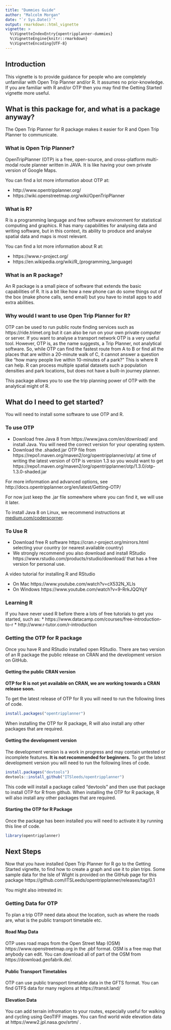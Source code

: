 ```yaml
---
title: "Dummies Guide"
author: "Malcolm Morgan"
date: "`r Sys.Date()`"
output: rmarkdown::html_vignette
vignette: >
  %\VignetteIndexEntry{opentripplanner-dummies}
  %\VignetteEngine{knitr::rmarkdown}
  %\VignetteEncoding{UTF-8}
---
```



## Introduction

This vignette is to provide guidance for people who are completely unfamiliar with Open Trip Planner and/or R.  It assumes no prior-knowledge.  If you are familiar with R and/or OTP then you may find the Getting Started vignette more useful.

## What is this package for, and what is a package anyway?

The Open Trip Planner for R package makes it easier for R and Open Trip Planner to communicate.

### What is Open Trip Planner?

OpenTripPlanner (OTP) is a free, open-source, and cross-platform multi-modal route planner written in JAVA.  It is like having your own private version of Google Maps.

You can find a lot more information about OTP at:

* http://www.opentripplanner.org/
* https://wiki.openstreetmap.org/wiki/OpenTripPlanner

### What is R?

R is a programming language and free software environment for statistical computing and graphics.  R has many capabilities for analysing data and writing software, but in this context, its ability to produce and analyse spatial data and maps is most relevant.

You can find a lot more information about R at:

* https://www.r-project.org/ 
* https://en.wikipedia.org/wiki/R_(programming_language) 

### What is an R package?

An R package is a small piece of software that extends the basic capabilities of R. It is a bit like how a new phone can do some things out of the box (make phone calls, send email) but you have to install apps to add extra abilities.

### Why would I want to use Open Trip Planner for R?

OTP can be used to run public route finding services such as https://ride.trimet.org but it can also be run on your own private computer or server. If you want to analyse a transport network OTP is a very useful tool. However, OTP is, as the name suggests, a Trip Planner, not analytical software.  So, while OTP can find the fastest route from A to B or find all the places that are within a 20-minute walk of C, it cannot answer a question like “how many people live within 10-minutes of a park?”  This is where R can help.  R can process multiple spatial datasets such a population densities and park locations, but does not have a built-in journey planner. 

This package allows you to use the trip planning power of OTP with the analytical might of R.

## What do I need to get started?

You will need to install some software to use OTP and R.

### To use OTP

* Download free Java 8 from https://www.java.com/en/download/ and install Java. You will need the correct version for your operating system.
* Download the .shaded.jar OTP  file from https://repo1.maven.org/maven2/org/opentripplanner/otp/ at time of writing the latest version of OTP is version 1.3 so you would want to get https://repo1.maven.org/maven2/org/opentripplanner/otp/1.3.0/otp-1.3.0-shaded.jar 

For more information and advanced options, see http://docs.opentripplanner.org/en/latest/Getting-OTP/ 

For now just keep the .jar file somewhere where you can find it, we will use it later.

To install Java 8 on Linux, we recommend instructions at [medium.com/coderscorner](https://medium.com/coderscorner/installing-oracle-java-8-in-ubuntu-16-10-845507b13343).

### To Use R

* Download free R software https://cran.r-project.org/mirrors.html selecting your country (or nearest available country)
* We strongly recommend you also download and install RStudio https://www.rstudio.com/products/rstudio/download/ that has a free version for personal use.

A video tutorial for installing R and RStudio 

* On Mac https://www.youtube.com/watch?v=cX532N_XLIs 
* On Windows https://www.youtube.com/watch?v=9-RrkJQQYqY 

### Learning R

If you have never used R before there a lots of free tutorials to get you started, such as:
* https://www.datacamp.com/courses/free-introduction-to-r
* http://www.r-tutor.com/r-introduction

### Getting the OTP for R package
Once you have R and RStudio installed open RStudio. There are two version of an R package the public release on CRAN and the development version on GitHub.

#### Getting the public CRAN version
**OTP for R is not yet available on CRAN, we are working towards a CRAN release soon.**

To get the latest release of OTP for R you will need to run the following lines of code.

```r
install.packages("opentripplanner")
```
When installing the OTP for R package, R will also install any other packages that are required. 

#### Getting the development version

The development version is a work in progress and may contain untested or incomplete features. **It is not recommended for beginners.** 
To get the latest development version you will need to run the following lines of code.

```r
install.packages("devtools")
devtools::install_github("ITSleeds/opentripplanner")
```
This code will install a package called “devtools” and then use that package to install OTP for R from github. When installing the OTP for R package, R will also install any other packages that are required.

#### Starting the OTP for R Package

Once the package has been installed you will need to activate it by running this line of code.
```r
library(opentripplanner)
```

## Next Steps

Now that you have installed Open Trip Planner for R go to the Getting Started vignette, to find how to create a graph and use it to plan trips. 
Some sample data for the Isle of Wight is provided on the GitHub page for this package https://github.com/ITSLeeds/opentripplanner/releases/tag/0.1

You might also intrested in:

### Getting Data for OTP

To plan a trip OTP need data about the location, such as where the roads are, what is the public transport timetable etc.

#### Road Map Data

OTP uses road maps from the Open Street Map (OSM) https://www.openstreetmap.org in the .pbf format. OSM is a free map that anybody can edit. You can download all of part of the OSM from https://download.geofabrik.de/.

#### Public Transport Timetables

OTP can use public transport timetable data in the GFTS format. You can find GTFS data for many regions at https://transit.land/ 

#### Elevation Data

You can add terrain infromation to your routes, especially useful for walking and cycling using GeoTIFF images. You can find world wide elevation data at https://www2.jpl.nasa.gov/srtm/ .
